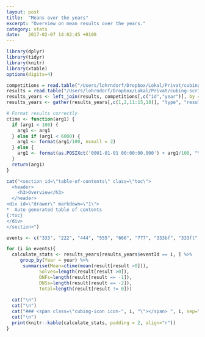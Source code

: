 ```yaml
---
layout: post
title:  "Means over the years"
excerpt: "Overview on mean results over the years."
category: stats
date:   2017-02-07 14:02:45 +0100
---
```


```r
library(dplyr)
library(tidyr)
library(knitr)
library(xtable)
options(digits=4)

competitions = read.table("/Users/lohrndorf/Dropbox/Lokal/Privat/cubing-scripts/WCA_export_Competitions.tsv", sep = "\t", quote = "", header = TRUE, fill = TRUE, comment.char = "")
results = read.table("/Users/lohrndorf/Dropbox/Lokal/Privat/cubing-scripts/WCA_export_results.tsv", sep = "\t", quote = "", header = TRUE, fill = TRUE, comment.char = "")
results_years <- left_join(results, competitions[,c("id","year")], by = c("competitionId" = "id"))
results_years <- gather(results_years[,c(1,2,11:15,18)], "type", "result", 3:7)

# Format results correctly
ctime <- function(arg1) {
  if (arg1 < 100) {
    arg1 <- arg1
  } else if (arg1 < 6000) {
    arg1 <- format(arg1/100, nsmall = 2)
  } else {
    arg1 <- format(as.POSIXct('0001-01-01 00:00:00.000') + arg1/100, "%M:%OS")
  }
  return(arg1)
} 
```

```r
cat("<section id=\"table-of-contents\" class=\"toc\">
  <header>
    <h3>Overview</h3>
  </header>
<div id=\"drawer\" markdown=\"1\">
*  Auto generated table of contents
{:toc}
</div>
</section>")
```

```r
events <- c("333", "222", "444", "555", "666", "777", "333bf", "333ft", "333oh", "333fm", "clock", "minx", "pyram", "skewb", "sq1")

for (i in events){
  calculate_stats <- results_years[results_years$eventId == i, ] %>%
     group_by(Year = year) %>%
      summarise(Mean=ctime(mean(result[result >0])),
            Solves=length(result[result >0]),
            DNFs=length(result[result == -1]),
            DNSs=length(result[result == -2]),
            Total=length(result[result != 0]))
  
  cat("\n")
  cat("\n")
  cat("### <span class=\"cubing-icon icon-", i, "\"></span> ", i, sep="")
  cat("\n")
  print(knitr::kable(calculate_stats, padding = 2, align="r"))
}
```

